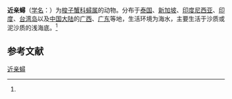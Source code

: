{{Speciesbox
| name = 近亲蟳
| status = 
| status_system = 
| image = 
| genus = Charybdis
| species = affinis
| authority = (Dana, 1852)<ref name='id11667'>{{cite web| url =http://www.bioinfo.cn/db05/BjdwSpecies.php?action=view&id=11667| title =近亲蟳| work =《中国动物物种编目数据库》| publisher =中国科学院微生物研究所| author =中国科学院动物研究所| accessdate =2009-04-28| deadurl =yes| archiveurl =https://web.archive.org/web/20160305003703/http://www.bioinfo.cn/db05/BjdwSpecies.php?action=view&id=11667| archivedate =2016-03-05}}</ref>
}}

'''近亲蟳'''（[[学名|学名]]：{{lang|la|''Charybdis affinis''}}）为[[梭子蟹科|梭子蟹科]][[蟳属|蟳属]]的动物。分布于[[泰国|泰国]]、[[新加坡|新加坡]]、[[印度尼西亚|印度尼西亚]]、[[印度|印度]]、[[台湾岛|台湾岛]]以及[[中国大陆|中国大陆]]的[[广西|广西]]、[[广东|广东]]等地，生活环境为海水，主要生活于沙质或泥沙质的浅海底。<ref name='id11667'/>

== 参考文献 ==
{{reflist}}

{{Wikispecies|Charybdis affinis}}
{{Taxonbar|from=Q13461935}}

[[Category:蟳属|近亲蟳]]


{{螃蟹小作品}}